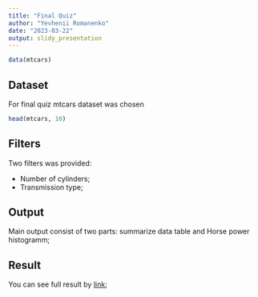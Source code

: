 ```yaml
---
title: "Final Quiz"
author: "Yevhenii Romanenko"
date: "2023-03-22"
output: slidy_presentation
---
```


```r
data(mtcars)
```


## Dataset

For final quiz mtcars dataset was chosen
```r
head(mtcars, 10)
```

## Filters

Two filters was provided:

- Number of cylinders;
- Transmission type;

## Output

Main output consist of two parts: summarize data table and Horse power histogramm;

## Result

You can see full result by <a href="https://yevheniiromanenko.shinyapps.io/FinalShinyApp/">link</a>;

